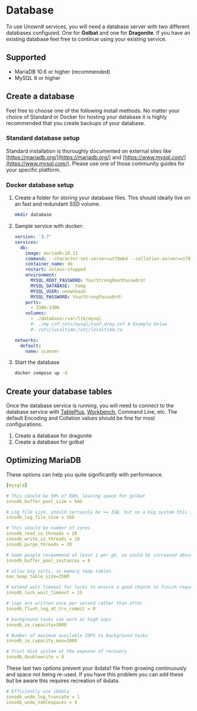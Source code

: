 # Database

To use Unown# services, you will need a database server with two different databases configured. One for **Golbat** and one for **Dragonite**. If you have an existing database feel free to continue using your existing service.

## Supported

- MariaDB 10.6 or higher (recommended)
- MySQL 8 or higher

## Create a database

Feel free to choose one of the following install methods. No matter your choice of Standard or Docker for hosting your database it is highly recommended that you create backups of your database.

### Standard database setup

Standard installation is thoroughly documented on external sites like [https://mariadb.org/](https://mariadb.org/) and [https://www.mysql.com/](https://www.mysql.com/). Please use one of those community guides for your specific platform.

### Docker database setup

1. Create a folder for storing your database files. This should ideally live on an fast and redundant SSD volume.

    ```sh
    mkdir database
    ```

1. Sample service with docker:

    ```yml filename="docker-compose.yml"
    version: '3.7'
    services:
      db:
        image: mariadb:10.11
        command: --character-set-server=utf8mb4 --collation-server=utf8mb4_unicode_ci --default-authentication-plugin=mysql_native_password --binlog-expire-logs-seconds=86400
        container_name: db
        restart: unless-stopped
        environment:
          MYSQL_ROOT_PASSWORD: YourStrongRootPassw0rd!
          MYSQL_DATABASE: _temp
          MYSQL_USER: unownhash
          MYSQL_PASSWORD: YourStrongPassw0rd!
        ports:
          - 3306:3306
        volumes:
          - ./database:/var/lib/mysql
          #- ./my.cnf:/etc/mysql/conf.d/my.cnf # Example below
          #- /etc/localtime:/etc/localtime:ro

    networks:
      default:
        name: scanner
    ```

1. Start the database

    ```sh
    docker compose up -d
    ```

## Create your database tables

Once the database service is running, you will need to connect to the database service with [TablePlus](https://tableplus.com/), [Workbench](https://www.mysql.com/products/workbench/), Command Line, etc. The default Encoding and Collation values should be fine for most configurations.

1. Create a database for dragonite
1. Create a database for golbat

## Optimizing MariaDB

These options can help you quite significantly with performance.

```yml filename="my.cnf"
[mysqld]

# This should be 50% of RAM, leaving space for golbat
innodb_buffer_pool_size = 64G

# Log file size, should certainly be >= 1GB, but on a big system this is more appropriate
innodb_log_file_size = 16G

# This should be number of cores
innodb_read_io_threads = 10
innodb_write_io_threads = 10
innodb_purge_threads = 10

# Some people receommend at least 1 per gb, so could be increased above
innodb_buffer_pool_instances = 8

# allow big sorts, in memory temp tables
max_heap_table_size=256M

# extend wait timeout for locks to ensure a good chance to finish requests
innodb_lock_wait_timeout = 15

# logs are written once per second rather than after
innodb_flush_log_at_trx_commit = 0

# background tasks can work at high iops
innodb_io_capacity=1000

# Number of maximum available IOPS to background tasks
innodb_io_capacity_max=2000

# Trust disk system at the expense of recovery
innodb_doublewrite = 0
```

These last two options prevent your ibdata1 file from growing continuously and space not being re-used. If you have this problem you can add these but be aware this requires recreation of ibdata.

```yml filename="my.cnf"
# Efficiently use ibdata
innodb_undo_log_truncate = 1
innodb_undo_tablespaces = 4
```
